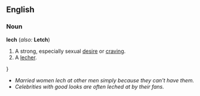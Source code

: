 ==English==
===Noun===
'''lech''' (''also:'' '''Letch''')

# A strong, especially sexual [[desire]] or [[craving]]. 
# A [[lecher]]. 


{{rfc}}}

* <i>Married women lech at other men simply because they can't have them.</i>
* <i>Celebrities with good looks are often leched at by their fans.</i>